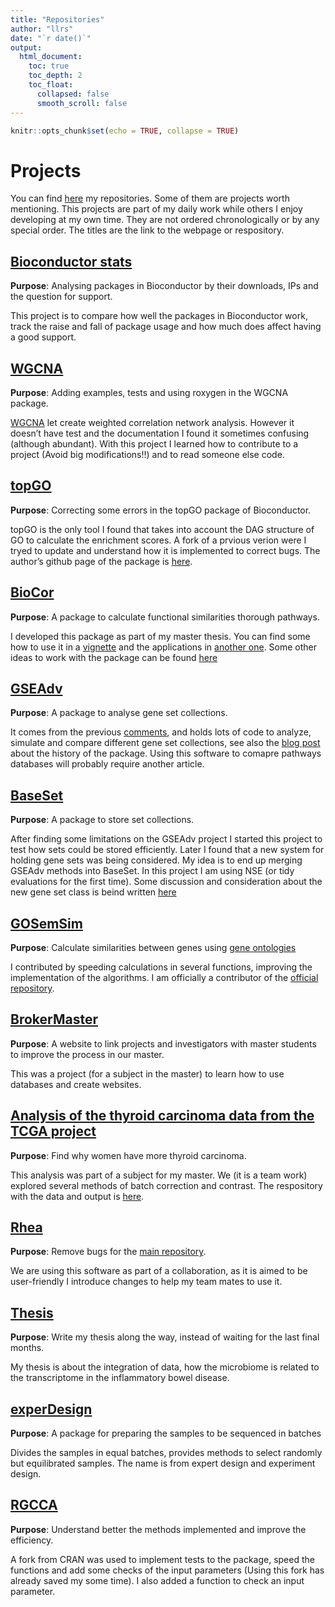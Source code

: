```yaml
---
title: "Repositories"
author: "llrs"
date: "`r date()`"
output:
  html_document:
    toc: true
    toc_depth: 2
    toc_float: 
      collapsed: false
      smooth_scroll: false
---
```


<script>
  (function(i,s,o,g,r,a,m){i['GoogleAnalyticsObject']=r;i[r]=i[r]||function(){
  (i[r].q=i[r].q||[]).push(arguments)},i[r].l=1*new Date();a=s.createElement(o),
  m=s.getElementsByTagName(o)[0];a.async=1;a.src=g;m.parentNode.insertBefore(a,m)
  })(window,document,'script','https://www.google-analytics.com/analytics.js','ga');

  ga('create', 'UA-57101844-4', 'auto');
  ga('send', 'pageview');

</script>


```r
knitr::opts_chunk$set(echo = TRUE, collapse = TRUE)
```

# Projects

You can find [here](https://github.com/llrs?tab=repositories) my repositories. Some of them are projects worth mentioning. This projects are part of my daily work while others I enjoy developing at my own time. They are not ordered chronologically or by any special order. The titles are the link to the webpage or respository.

## [Bioconductor stats](https://llrs.github.com/BiocStats/) 

**Purpose**:  Analysing packages in Bioconductor by their downloads, IPs and the question for support.

This project is to compare how well the packages in Bioconductor work, track the raise and fall of package usage and how much does affect having a good support. 
    
## [WGCNA](https://github.com/llrs/WGCNA/) 

**Purpose**: Adding examples, tests and using roxygen in the WGCNA package.  

[WGCNA](https://labs.genetics.ucla.edu/horvath/CoexpressionNetwork/Rpackages/WGCNA/) let create weighted correlation network analysis. However it doesn't have test and the documentation I found it sometimes confusing (although abundant). With this project I learned how to contribute to a project (Avoid big modifications!!) and to read someone else code. 
    
##  [topGO](https://github.com/llrs/topGO) 

**Purpose**: Correcting some errors in the topGO package of Bioconductor.  

topGO is the only tool I found that takes into account the DAG structure of GO to calculate the enrichment scores. A fork of a prvious verion were I tryed to update and understand how it is implemented to correct bugs. The author's github page of the package is [here](https://github.com/adrianalexa/topGO). 
    
##  [BioCor](https://bioconductor.org/packages/BioCor) 

**Purpose**: A package to calculate functional similarities thorough pathways.  

I developed this package as part of my master thesis. You can find some how to use it in a [vignette](http://bioconductor.org/packages/release/bioc/vignettes/BioCor/inst/doc/BioCor.html) and the applications in [another one](http://bioconductor.org/packages/release/bioc/vignettes/BioCor/inst/doc/vignette2.html). Some other ideas to work with the package can be found [here](https://llrs.github.io/comments.html)


##  [GSEAdv](https://github.com/llrs/GSEAdv) 

**Purpose**: A package to analyse gene set collections.

It comes from the previous [comments](https://llrs.github.io/comments.html), and holds lots of code to analyze, simulate and compare different gene set collections, see also the [blog post](http://b101nfo.blogspot.com/2018/03/functional-enrichment-methods-and.html) about the history of the package. Using this software to comapre pathways databases will probably require another article.

##  [BaseSet](https://github.com/llrs/BaseSet) 

**Purpose**: A package to store set collections.

After finding some limitations on the GSEAdv project I started this project to test how sets could be stored efficiently. Later I found that a new system for holding gene sets was being considered. My idea is to end up merging GSEAdv methods into BaseSet. In this project I am using NSE (or tidy evaluations for the first time).
Some discussion and consideration about the new gene set class is beind written
[here](https://docs.google.com/document/d/1A3bs1rtbTo42Sgm9hPbLoG1lTGbQ-ITENaLRVyK2Njo/edit#)
    
##  [GOSemSim](https://github.com/GuangchuangYu/GOSemSim) 

**Purpose**: Calculate similarities between genes using [gene ontologies](http://www.geneontology.org/)

I contributed by speeding calculations in several functions, improving the implementation of the algorithms. I am officially a contributor of the [official repository](https://github.com/GuangchuangYu/GOSemSim).
    
##  [BrokerMaster](https://github.com/llrs/BrokerMaster) 

**Purpose**: A website to link projects and investigators with master students to improve the process in our master.

This was a project (for a subject in the master) to learn how to use databases and create websites.
    
## [Analysis of the thyroid carcinoma data from the TCGA project](https://llrs.github.com/IEO/IEO_report.html) 

**Purpose**: Find why women have more thyroid carcinoma.

This analysis was part of a subject for my master. 
We (it is a team work) explored several methods of batch correction and contrast. 
The respository with the data and output is [here](https://github.com/llrs/IEO).  
    
## [Rhea](https://github.com/llrs/Rhea) 

**Purpose**: Remove bugs for the [main repository](https://github.com/Lagkouvardos/Rhea).  

We are using this software as part of a collaboration, as it is aimed to be user-friendly I introduce  changes to help my team mates to use it. 

## [Thesis](https://llrs.github.com/thesis/) 

**Purpose**: Write my thesis along the way, instead of waiting for the last final months.

My thesis is about the integration of data, how the microbiome is related to the transcriptome in the inflammatory bowel disease.

## [experDesign](https://github.com/llrs/experDesign)

**Purpose**: A package for preparing the samples to be sequenced in batches

Divides the samples in equal batches, provides methods to select randomly but equilibrated samples. The name is from  expert design and experiment design.

## [RGCCA](https://github.com/llrs/RGCCA)

**Purpose**: Understand better the methods implemented and improve the efficiency.

A fork from CRAN was used to implement tests to the package, speed the functions and add some checks of the input parameters (Using this fork has already saved my some time).
I also added a function to check an input parameter.
